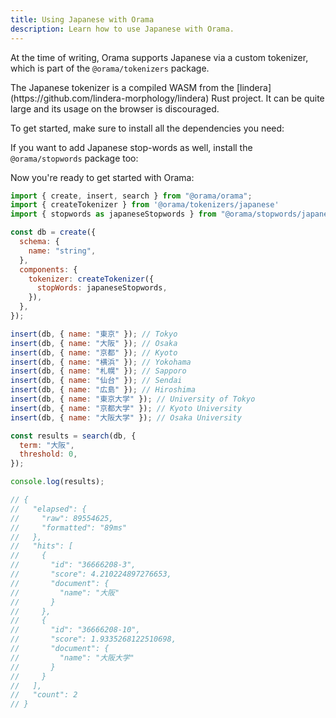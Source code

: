 ```yaml
---
title: Using Japanese with Orama
description: Learn how to use Japanese with Orama.
---
```


At the time of writing, Orama supports Japanese via a custom tokenizer, which is part of the `@orama/tokenizers` package.

<Aside type="caution">
The Japanese tokenizer is a compiled WASM from the [lindera](https://github.com/lindera-morphology/lindera) Rust project.
It can be quite large and its usage on the browser is discouraged.
</Aside>

To get started, make sure to install all the dependencies you need:

<Install pkg="@orama/orama @orama/tokenizers" />

If you want to add Japanese stop-words as well, install the `@orama/stopwords` package too:

<Install pkg="@orama/stopwords" />

Now you're ready to get started with Orama:

```js
import { create, insert, search } from "@orama/orama";
import { createTokenizer } from '@orama/tokenizers/japanese'
import { stopwords as japaneseStopwords } from "@orama/stopwords/japanese";

const db = create({
  schema: {
    name: "string",
  },
  components: {
    tokenizer: createTokenizer({
      stopWords: japaneseStopwords,
    }),
  },
});

insert(db, { name: "東京" }); // Tokyo
insert(db, { name: "大阪" }); // Osaka
insert(db, { name: "京都" }); // Kyoto
insert(db, { name: "横浜" }); // Yokohama
insert(db, { name: "札幌" }); // Sapporo
insert(db, { name: "仙台" }); // Sendai
insert(db, { name: "広島" }); // Hiroshima
insert(db, { name: "東京大学" }); // University of Tokyo
insert(db, { name: "京都大学" }); // Kyoto University
insert(db, { name: "大阪大学" }); // Osaka University

const results = search(db, {
  term: "大阪",
  threshold: 0,
});

console.log(results);

// {
//   "elapsed": {
//     "raw": 89554625,
//     "formatted": "89ms"
//   },
//   "hits": [
//     {
//       "id": "36666208-3",
//       "score": 4.210224897276653,
//       "document": {
//         "name": "大阪"
//       }
//     },
//     {
//       "id": "36666208-10",
//       "score": 1.9335268122510698,
//       "document": {
//         "name": "大阪大学"
//       }
//     }
//   ],
//   "count": 2
// }
```
